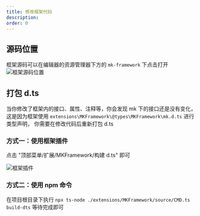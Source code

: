 ```yaml
---
title: 修改框架代码
description:
order: 0
---
```


## 源码位置

框架源码可以在编辑器的资源管理器下方的 `mk-framework` 下点击打开
![框架源码位置](/docs/396b4df5-5a24-4a8e-8dfd-022c83d3590d.png)

## 打包 d.ts

当你修改了框架内的接口、属性、注释等，你会发现 mk 下的接口还是没有变化，这是因为框架使用 `extensions\MKFramework\@types\MKFramework\mk.d.ts` 进行类型声明，
你需要在修改代码后重新打包 d.ts

### 方式一：使用框架插件

点击 "顶部菜单/扩展/MKFramework/构建 d.ts" 即可

![框架插件](/docs/QQ_1757407141721.png)

### 方式二：使用 npm 命令

在项目根目录下执行 `npx ts-node ./extensions/MKFramework/source/CMD.ts build-dts` 等待完成即可
